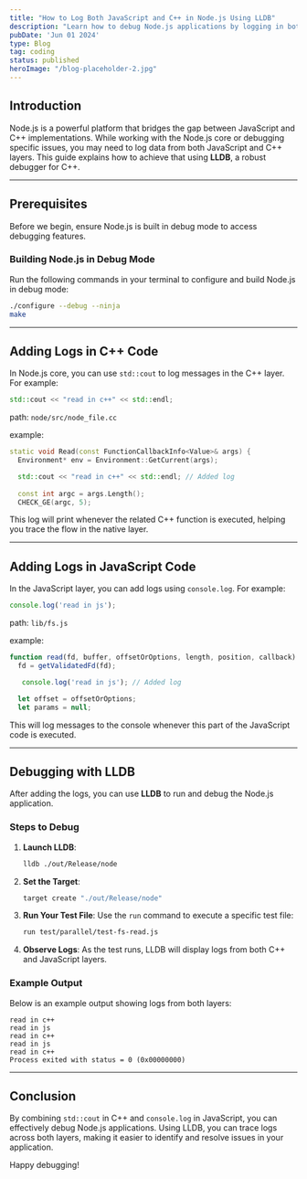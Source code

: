 ```yaml
---
title: "How to Log Both JavaScript and C++ in Node.js Using LLDB"
description: "Learn how to debug Node.js applications by logging in both JavaScript and C++ layers using LLDB."
pubDate: 'Jun 01 2024'
type: Blog
tag: coding
status: published
heroImage: "/blog-placeholder-2.jpg"
---
```



## Introduction

Node.js is a powerful platform that bridges the gap between JavaScript and C++ implementations. While working with the Node.js core or debugging specific issues, you may need to log data from both JavaScript and C++ layers. This guide explains how to achieve that using **LLDB**, a robust debugger for C++.

---

## Prerequisites

Before we begin, ensure Node.js is built in debug mode to access debugging features.

### Building Node.js in Debug Mode

Run the following commands in your terminal to configure and build Node.js in debug mode:

```bash
./configure --debug --ninja
make
```

---

## Adding Logs in C++ Code

In Node.js core, you can use `std::cout` to log messages in the C++ layer. For example:

```cpp
std::cout << "read in c++" << std::endl;
```


path: `node/src/node_file.cc`

example:

```c++
static void Read(const FunctionCallbackInfo<Value>& args) {
  Environment* env = Environment::GetCurrent(args);

  std::cout << "read in c++" << std::endl; // Added log
  
  const int argc = args.Length();
  CHECK_GE(argc, 5);

```

This log will print whenever the related C++ function is executed, helping you trace the flow in the native layer.

---

## Adding Logs in JavaScript Code

In the JavaScript layer, you can add logs using `console.log`. For example:

```javascript
console.log('read in js');
```

path: `lib/fs.js`

example:

```javascript
function read(fd, buffer, offsetOrOptions, length, position, callback) {
  fd = getValidatedFd(fd);

   console.log('read in js'); // Added log

  let offset = offsetOrOptions;
  let params = null;
```

This will log messages to the console whenever this part of the JavaScript code is executed.

---

## Debugging with LLDB

After adding the logs, you can use **LLDB** to run and debug the Node.js application.

### Steps to Debug

1. **Launch LLDB**:
   ```bash
   lldb ./out/Release/node
   ```

2. **Set the Target**:
   ```bash
   target create "./out/Release/node"
   ```

3. **Run Your Test File**:
   Use the `run` command to execute a specific test file:
   ```bash
   run test/parallel/test-fs-read.js
   ```

4. **Observe Logs**:
   As the test runs, LLDB will display logs from both C++ and JavaScript layers.

### Example Output

Below is an example output showing logs from both layers:

```
read in c++
read in js
read in c++
read in js
read in c++
Process exited with status = 0 (0x00000000)
```

---

## Conclusion

By combining `std::cout` in C++ and `console.log` in JavaScript, you can effectively debug Node.js applications. Using LLDB, you can trace logs across both layers, making it easier to identify and resolve issues in your application.

Happy debugging!
